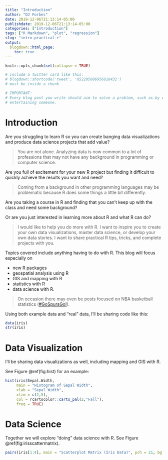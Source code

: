 ```yaml
---
title: "Introduction"
author: "DJ Forbes"
date: 2019-12-06T21:13:14-05:00
publishdate: 2019-12-06T21:13:14-05:00
categories: ["Introduction"]
tags: ["R Markdown", "plot", "regression"]
slug: "intro-practical-r"
output:
  blogdown::html_page:
    toc: true
---
```


```r
knitr::opts_chunk$set(collapse = TRUE)

# include a twitter card like this:
# blogdown::shortcode('tweet', '852205086956818432')
# must be inside a chunk

# IMPORTANT:
# Every blog post you write should aim to solve a problem, such as by educating, informing, or 
# entertaining someone.

```

# Introduction

Are you struggling to learn R so you can create banging data visualizations and produce data science projects that add value?  

> You are not alone.  Analyzing data is now common to a lot of professions that may not have any background in programming or computer science.  

Are you full of excitement for your new R project but finding it difficult to quickly achieve the results you want and need?

> Coming from a background in other programming languages may be problematic because R does some things a little bit differently.  

Are you taking a course in R and finding that you can't keep up with the class and need some background?

Or are you just interested in learning more about R and what R can do?

> I would like to help you do more with R.  I want to inspire you to create your own data visualizations, master data science, or develop your own data stories.  I want to share practical R tips, tricks, and complete projects with you.  

Topics covered include anything having to do with R.  This blog will focus especially on 

* new R packages
* geospatial analysis using R
* GIS and mapping with R
* statistics with R
* data science with R. 

> On occasion there may even be posts focused on NBA basketball statistics ([#GoSpursGo!](https://www.nba.com/spurs/)).

Using both example data and "real" data, I’ll be sharing code like this:

```r
data(iris)
str(iris)

```

# Data Visualization

I’ll be sharing data visualizations as well, including mapping and GIS with R.  

See Figure \@ref(fig:hist) for an example:

```r
hist(iris$Sepal.Width, 
     main = "Histogram of Sepal Width", 
     xlab = "Sepal Width", 
     xlim = c(2,5), 
     col = rcartocolor::carto_pal(2,"Fall"),
     freq = TRUE)
```

# Data Science

Together we will explore "doing" data science with R.  See Figure \@ref(fig:irisscattermatrix).

```r
pairs(iris[1:4], main = "Scatterplot Matrix (Iris Data)", pch = 21, bg = c("red", "green3", "blue")[unclass(iris$Species)])

```

